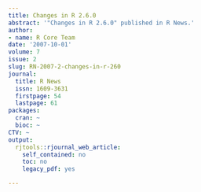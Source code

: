 ```yaml
---
title: Changes in R 2.6.0
abstract: '"Changes in R 2.6.0" published in R News.'
author:
- name: R Core Team
date: '2007-10-01'
volume: 7
issue: 2
slug: RN-2007-2-changes-in-r-260
journal:
  title: R News
  issn: 1609-3631
  firstpage: 54
  lastpage: 61
packages:
  cran: ~
  bioc: ~
CTV: ~
output:
  rjtools::rjournal_web_article:
    self_contained: no
    toc: no
    legacy_pdf: yes

---
```


